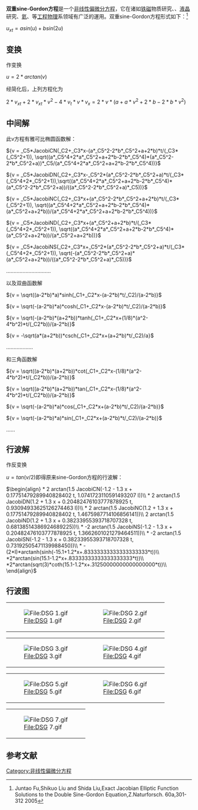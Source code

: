 '''双重sine-Gordon方程'''是一个[[非线性|非线性]][[偏微分方程|偏微分方程]]，它在诸如[[铁磁性|铁磁]]物质研究、{{tsl|en|Charge density wave|带电密度波}}、[[液晶|液晶]]研究、[[氦|氦]]{{tsl|en|spin wave|自旋波}}、{{tsl|en|ultrashort pulse|超短光脉冲}}等[[工程物理|工程物理]]系领域有广泛的運用。双重sine-Gordon方程形式如下：<ref>Juntao Fu,Shikuo Liu and Shida Liu,Exact Jacobian Elliptic Function Solutions to the Double Sine-Gordon Equation,Z.Naturforsch. 60a,301-312   2005{{en}}</ref>

<math>u_{xt}=asin(u)+bsin(2u)</math>

==变换==

作变换

<math>u = 2*arctan(v)</math>

经简化后，上列方程化为

<math>2*v_{xt}+2*v_{xt}*v^2-4*v_{t}*v*v_{x} = 2*v*(a+a*v^2+2*b-2*b*v^2)</math>

==中间解==

此v方程有雅可比椭圆函数解：

<math>{v = _C5*JacobiCN(_C2+_C3*x-(a*_C5^2-2*b*_C5^2+a+2*b)*t/(_C3*(_C5^2+1)), \sqrt((a*_C5^4+2*a*_C5^2+a+2*b-2*b*_C5^4)*(a*_C5^2-2*b*_C5^2+a))*_C5/(a*_C5^4+2*a*_C5^2+a+2*b-2*b*_C5^4))}</math>

<math>{v = _C5*JacobiDN(_C2+_C3*x-_C5^2*(a*_C5^2-2*b*_C5^2+a)*t/(_C3*(_C5^4+2*_C5^2+1)),\sqrt((a*_C5^4+2*a*_C5^2+a+2*b-2*b*_C5^4)*(a*_C5^2-2*b*_C5^2+a))/((a*_C5^2-2*b*_C5^2+a)*_C5))}</math>

<math>{v = _C5*JacobiNC(_C2+_C3*x+(a*_C5^2-2*b*_C5^2+a+2*b)*t/(_C3*(_C5^2+1)), \sqrt((a*_C5^4+2*a*_C5^2+a+2*b-2*b*_C5^4)*(a*_C5^2+a+2*b))/(a*_C5^4+2*a*_C5^2+a+2*b-2*b*_C5^4))}</math>

<math>{v = _C5*JacobiND(_C2+_C3*x+(a*_C5^2+a+2*b)*t/(_C3*(_C5^4+2*_C5^2+1)), \sqrt((a*_C5^4+2*a*_C5^2+a+2*b-2*b*_C5^4)*(a*_C5^2+a+2*b))/(a*_C5^2+a+2*b))}</math>

<math>{v = _C5*JacobiNS(_C2+_C3*x+_C5^2*(a*_C5^2-2*b*_C5^2+a)*t/(_C3*(_C5^4+2*_C5^2+1)), \sqrt(-(a*_C5^2-2*b*_C5^2+a)*(a*_C5^2+a+2*b))/((a*_C5^2-2*b*_C5^2+a)*_C5))}</math>

…………………………

以及双曲函数解

<math>{v = \sqrt((a-2*b)*a)*sinh(_C1+_C2*x-(a-2*b)*t/_C2)/(a-2*b)}</math>

<math>{v = \sqrt(-(a-2*b)*a)*cosh(_C1+_C2*x-(a-2*b)*t/_C2)/(a-2*b)}</math>

<math>{v = \sqrt(-(a-2*b)*(a+2*b))*tanh(_C1+_C2*x+(1/8)*(a^2-4*b^2)*t/(_C2*b))/(a-2*b)}</math>

<math>{v = -\sqrt(a*(a+2*b))*csch(_C1+_C2*x+(a+2*b)*t/_C2)/a}</math>


………………

和三角函数解

<math> {v = \sqrt((a-2*b)*(a+2*b))*cot(_C1+_C2*x-(1/8)*(a^2-4*b^2)*t/(_C2*b))/(a-2*b)}    </math>

<math> {v = \sqrt((a-2*b)*(a+2*b))*tan(_C1+_C2*x-(1/8)*(a^2-4*b^2)*t/(_C2*b))/(a-2*b)}    </math>

<math> {v = \sqrt(-(a-2*b)*a)*cos(_C1+_C2*x+(a-2*b)*t/_C2)/(a-2*b)}    </math>

<math> {v = \sqrt(-(a-2*b)*a)*sin(_C1+_C2*x+(a-2*b)*t/_C2)/(a-2*b)}    </math>

……
==行波解==
作反变换

<math>u=tan(v/2)</math>即得原来sine-Gordon方程的行波解：


<math>\begin{align}
* 2 arctan(1.5 JacobiCN(-1.2 - 1.3 x + 0.17751479289940828402 t,   1.0741723110591493207 I))\\
*  2 arctan(1.5 JacobiDN(1.2 + 1.3 x + 0.20482476103777878925 t,    0.93094933625126274463 I))\\
*  2 arctan(1.5 JacobiNC(1.2 + 1.3 x + 0.17751479289940828402 t,    1.4675987714106856141))\\
  2 arctan(1.5 JacobiND(1.2 + 1.3 x + 0.38233955393718707328 t,    0.68138514386924689225))\\
* -2 arctan(1.5 JacobiNS(-1.2 - 1.3 x + 0.20482476103777878925 t,   1.3662601021279464511))\\
* -2 arctan(1.5 JacobiSN(-1.2 - 1.3 x + 0.38233955393718707328 t,   0.73192505471139988450))\\
*   -(2*I)*arctanh(sinh(-15.1+1.2*x+.83333333333333333333*t))\\
*2*arctan(sin(15.1-1.2*x+.83333333333333333333*t))\\
*2*arctan(sqrt(3)*coth(15.1-1.2*x+.31250000000000000000*t))\\

\end{align}</math>
==行波图==

{|
|[[File:DSG_1.gif|File:DSG 1.gif]]
|[[File:DSG_2.gif|File:DSG 2.gif]]
|}
{|
|[[File:DSG_3.gif|File:DSG 3.gif]]
|[[File:DSG_4.gif|File:DSG 4.gif]]
|}
{|
|[[File:DSG_5.gif|File:DSG 5.gif]]
|[[File:DSG_6.gif|File:DSG 6.gif]]
|}
{|
|[[File:DSG_7.gif|File:DSG 7.gif]]
|}

==参考文献==
<references/>

[[Category:非线性偏微分方程|Category:非线性偏微分方程]]